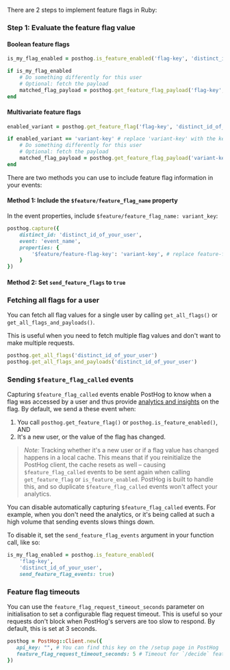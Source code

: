 There are 2 steps to implement feature flags in Ruby:

### Step 1: Evaluate the feature flag value

#### Boolean feature flags

```ruby
is_my_flag_enabled = posthog.is_feature_enabled('flag-key', 'distinct_id_of_your_user')

if is_my_flag_enabled
    # Do something differently for this user
    # Optional: fetch the payload
    matched_flag_payload = posthog.get_feature_flag_payload('flag-key', 'distinct_id_of_your_user')
end
```

#### Multivariate feature flags

```ruby
enabled_variant = posthog.get_feature_flag('flag-key', 'distinct_id_of_your_user')

if enabled_variant == 'variant-key' # replace 'variant-key' with the key of your variant
    # Do something differently for this user
    # Optional: fetch the payload
    matched_flag_payload = posthog.get_feature_flag_payload('variant-key', 'distinct_id_of_your_user')
end
```


<IncludePropertyInEvents />

There are two methods you can use to include feature flag information in your events:

#### Method 1: Include the `$feature/feature_flag_name` property

 In the event properties, include `$feature/feature_flag_name: variant_key`:

```ruby
posthog.capture({
    distinct_id: 'distinct_id_of_your_user',
    event: 'event_name',
    properties: {
        '$feature/feature-flag-key': 'variant-key', # replace feature-flag-key with your flag key. Replace 'variant-key' with the key of your variant
    }
})
```

#### Method 2: Set `send_feature_flags` to `true`


<RubySetSendFeatureFlagsTrue />

### Fetching all flags for a user

You can fetch all flag values for a single user by calling `get_all_flags()` or `get_all_flags_and_payloads()`.

This is useful when you need to fetch multiple flag values and don't want to make multiple requests.

```ruby  
posthog.get_all_flags('distinct_id_of_your_user')
posthog.get_all_flags_and_payloads('distinct_id_of_your_user') 
```

### Sending `$feature_flag_called` events

Capturing `$feature_flag_called` events enable PostHog to know when a flag was accessed by a user and thus provide [analytics and insights](/docs/product-analytics/insights) on the flag. By default, we send a these event when:

1. You call `posthog.get_feature_flag()` or `posthog.is_feature_enabled()`, AND 
2. It's a new user, or the value of the flag has changed. 

> *Note:* Tracking whether it's a new user or if a flag value has changed happens in a local cache. This means that if you reinitialize the PostHog client, the cache resets as well – causing `$feature_flag_called` events to be sent again when calling `get_feature_flag` or `is_feature_enabled`. PostHog is built to handle this, and so duplicate `$feature_flag_called` events won't affect your analytics.

You can disable automatically capturing `$feature_flag_called` events. For example, when you don't need the analytics, or it's being called at such a high volume that sending events slows things down.

To disable it, set the `send_feature_flag_events` argument in your function call, like so:

```ruby
is_my_flag_enabled = posthog.is_feature_enabled(
    'flag-key', 
    'distinct_id_of_your_user', 
    send_feature_flag_events: true)
```


<RubyOverrideServerProperties />

### Feature flag timeouts

You can use the `feature_flag_request_timeout_seconds` parameter on initialisation to set a configurable flag request timeout. This is useful so your requests don't block when PostHog's servers are too slow to respond. By default, this is set at 3 seconds.

```ruby
posthog = PostHog::Client.new({
   api_key: "", # You can find this key on the /setup page in PostHog
   feature_flag_request_timeout_seconds: 5 # Timeout for `/decide` feature flag requests
})
```
